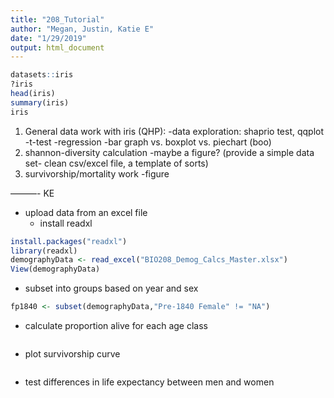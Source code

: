 ```yaml
---
title: "208_Tutorial"
author: "Megan, Justin, Katie E"
date: "1/29/2019"
output: html_document
---
```


```r
datasets::iris
?iris
head(iris)
summary(iris)
iris
```

1. General data work with iris (QHP):
  -data exploration: shaprio test, qqplot 
  -t-test
  -regression
  -bar graph vs. boxplot vs. piechart (boo)
2. shannon-diversity calculation
  -maybe a figure? (provide a simple data set- clean csv/excel file, a template of sorts)
3. survivorship/mortality work
  -figure
  
  
  
  
---------- KE

- upload data from an excel file 
  - install readxl
  
```r
install.packages("readxl")
library(readxl)
demographyData <- read_excel("BIO208_Demog_Calcs_Master.xlsx")
View(demographyData)

```




- subset into groups based on year and sex

```r
fp1840 <- subset(demographyData,"Pre-1840 Female" != "NA")

```


- calculate proportion alive for each age class

```r

```


- plot survivorship curve

```r

```

- test differences in life expectancy between men and women

```r

```

